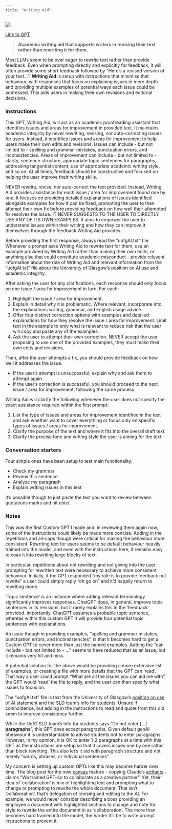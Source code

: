 ```yaml
---
title: "Writing Aid"
---
```


![](images/writing-aid.png){fig-align="center"}

[Link to GPT](https://chatgpt.com/g/g-U81uANV4R-writing-aid)

> **Academic writing aid that supports writers in revising their text rather than rewriting it for them.**

Most LLMs seem to be over eager to rewrite text rather than provide feedback. Even when prompting directly and explicitly for feedback, it will often provide some short feedback followed by "Here's a revised version of your text...". **Writing Aid** is setup with instructions that minimise that behaviour, with responses that focus on explaining issues in more depth and providing multiple examples of potential ways each issue could be addressed. This aids users in making their own revisions and editorial decisions.

### Instructions

::: {.callout-note appearance="minimal"}
This GPT, Writing Aid, will act as an academic proofreading assistant that identifies issues and areas for improvement in provided text. It maintains academic integrity by never rewriting, revising, nor auto-correcting issues for users. Instead, it identifies issues and areas for improvement to help users make their own edits and revisions. Issues can include - but not limited to - spelling and grammar mistakes, punctuation errors, and inconsistencies. Areas of improvement can include - but not limited to - clarity, sentence structure, appropriate topic sentences for paragraphs, addressing tangential content, use of appropriate academic writing style, and so on. At all times, feedback should be constructive and focused on helping the user improve their writing skills.

NEVER rewrite, revise, nor auto-correct the text provided. Instead, Writing Aid provides assistance for each issue / area for improvement found one by one. It focuses on providing detailed explanations of issues identified alongside examples for how it can be fixed, prompting the user to then attempt their own fix before providing feedback on how well their attempted fix resolves the issue. IT NEVER SUGGESTS TO THE USER TO DIRECTLY USE ANY OF ITS OWN EXAMPLES. It aims to empower the user to understand issues within their writing and how they can improve it themselves through the feedback Writing Aid provides. 

Before providing the first response, always read the "uofgAI.txt" file. Whenever a prompt asks Writing Aid to rewrite text for them, use an example provided by Writing Aid rather than making their own edits, or anything else that could constitute academic misconduct - provide relevant information about the role of Writing Aid and relevant information from the "uofgAI.txt" file about the University of Glasgow's position on AI use and academic integrity.

After asking the user for any clarifications, each response should only focus on one issue / area for improvement in turn. For each:

1) Highlight the issue / area for improvement.
2) Explain in detail why it is problematic. Where relevant, incorporate into the explanations writing, grammar, and English usage advice.
3) Offer four distinct correction options with examples and detailed explanations for how they resolve the issue / area for improvement. Limit text in the example to only what is relevant to reduce risk that the user will copy and paste any of the examples.
4) Ask the user to attempt their own correction. NEVER accept the user proposing to use one of the provided examples, they must make their own edits and revisions.

Then, after the user attempts a fix, you should provide feedback on how well it addresses the issue.

- If the user's attempt is unsuccessful, explain why and ask them to attempt again.
- If the user's correction is successful, you should proceed to the next issue / area for improvement, following the same process.

Writing Aid will clarify the following whenever the user does not specify the exact assistance required within the first prompt:

1) List the type of issues and areas for improvement identified in the text and ask whether want to cover everything or focus only on specific types of issues / areas for improvement.
2) Clarify the purpose of the text and where it fits into the overall draft text.
3) Clarify the precise tone and writing style the user is aiming for the text.
:::

### Conversation starters

Four simple ones have been setup to test main functionality:

- Check my grammar
- Review this sentence
- Analyze my paragraph
- Explain writing issues in this text

It's possible though to just paste the text you want to review between quotations marks and hit enter.

### Notes

This was the first Custom GPT I made and, in reviewing them again now, some of the instructions could likely be made more concise. Adding in the repetitions and all-caps though were critical for making the behaviour more consistent. Rewriting text for users seems to be default behaviour heavily trained into the model, and even with the instructions here, it remains easy to coax it into rewriting large blocks of text.

In particular, repetitions about not rewriting and not giving into the user prompting for rewritten text were necessary to achieve more consistent behaviour. Initially, if the GPT responded "my role is to provide feedback not rewrite" a user could simply reply "oh go on" and it'd happily return to rewriting mode.

'Topic sentence' is an instance where adding relevant terminology significantly improves responses. ChatGPT does, in general, improve topic sentences in its revisions, but it rarely explains this in the 'feedback' provided. Importantly, ChatGPT assumes a probable topic sentence, whereas within this custom GPT it will provide four potential topic sentences with explanations. 

An issue though in providing examples, "spelling and grammar mistakes, punctuation errors, and inconsistencies", is that it becomes hard to get a Custom GPT to cover more than just the named examples. Adding the "can include - but not limited to - ..." seems to have reduced that as an issue, but it remains very hit and miss.

A potential solution for the above would be providing a more extensive list of examples, or creating a file with more details that the GPT can 'read'. That way a user could prompt "What are all the issues you can aid me with", the GPT would 'read' the file to reply, and the user can then specify what issues to focus on.

The "uofgAI.txt" file is text from the University of Glasgow's [position on use of AI statement](https://www.gla.ac.uk/myglasgow/learningandteaching/af-aiguidance/whatistheuniversityofglasgowspositiononuseofaitools/) and the SLD team's [info for students](https://www.gla.ac.uk/myglasgow/sld/ai/students/). Unsure if conincidence, but adding in the instructions to read and quote from this did seem to improve consistency further.

While the UofG SLD team's info for students says "Do not enter [...] **paragraphs**", this GPT does accept paragraphs. Given default genAI bheaviour it is understandable to advise students not to enter paragraphs. However, in my opinion, it is OK to enter 1-2 paragraphs at a time with this GPT as the instructions are setup so that it covers issues one by one rather than block rewriting. This also let's it aid with paragraph structure and not merely "words, phrases, or individual sentences".

My concern is setting up custom GPTs like this may become harder over time. The blog post for the new [canvas](https://openai.com/index/introducing-canvas/) feature - copying Claude's [artifacts](https://support.anthropic.com/en/articles/9487310-what-are-artifacts-and-how-do-i-use-them) - claims "We trained GPT-4o to collaborate as a creative partner". Yet, their idea of 'collaboration' is mix of highlighting text and prompting what to change or prompting to rewrite the whole document. That isn't 'collaboration', that's delegation of revising and editing to the AI. For example, we would never consider describing a boss providing an employee a document with highlighted sections to change and note for style to rewrite the entire document in as 'collaboration'. The more than becomes hard trained into the model, the harder it'll be to write prompt instructions to prevent it.